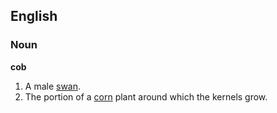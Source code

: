 ==English==
===Noun===
'''cob'''

#A male [[swan]].
#The portion of a [[corn]] plant around which the kernels grow.